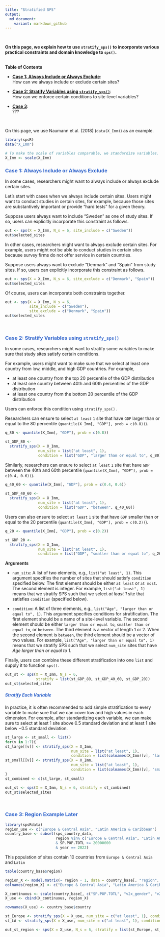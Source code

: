 ```yaml
---
title: "Stratified SPS"
output: 
  md_document:
    variant: markdown_github
---
```


<br>

<p class = "h5">**On this page, we explain how to use `stratify_sps()` to incorporate various practical constraints and domain knowledge to `sps()`.**</p> 

<br>
<div class="card bg-light mb-3">
  <div class="card-header">**Table of Contents**</div>
  <div class="card-body">
  * [**Case 1: Always Include or Always Exclude**](#case1): <br> 
  How can we always include or exclude certain sites? 

  * [**Case 2: Stratify Variables using `stratify_sps()`**](#case2): <br>
  How can we enforce certain conditions to site-level variables? 

  * [**Case 3**](#case3): <br>
  ???
  
  </div>
</div>

<br>

On this page, we use Naumann et al. (2018) (`data(X_Imm)`) as an example.

```r
library(spsR)
data("X_Imm")

# To make the scale of variables comparable, we standardize variables. 
X_Imm <- scale(X_Imm) 
```


### <span style="color:#3366CC">**Case 1: Always Include or Always Exclude**</span> {#case1}
<p class="lh-lg">
</p>

In some cases, researchers might want to always include or always exclude certain sites. 

Let's start with cases when we always include certain sites. Users might want to conduct studies in certain sites, for example, because those sites are substantively important or provide "hard tests" for a given theory. 

Suppose users always want to include "Sweden" as one of study sites. If so, users can explicitly incorporate this constraint as follows. 

```r
out <- sps(X = X_Imm, N_s = 6, site_include = c("Sweden"))
out$selected_sites
```

In other cases, researchers might want to always exclude certain sites. For example, users might not be able to conduct studies in certain sites because survey firms do not offer service in certain countries. 

Suppose users always want to exclude "Denmark" and "Spain" from study sites. If so, users can explicitly incorporate this constraint as follows. 

```r
out <- sps(X = X_Imm, N_s = 6, site_exclude = c("Denmark", "Spain"))
out$selected_sites
```

Of course, users can incorporate both constraints together. 

```r
out <- sps(X = X_Imm, N_s = 6, 
           site_include = c("Sweden"), 
           site_exclude = c("Denmark", "Spain"))
out$selected_sites
```

<br>

### <span style="color:#3366CC">**Case 2: Stratify Variables using `stratify_sps()`**</span> {#case2}
<p class="lh-lg">
</p>

In some cases, researchers might want to stratify some variables to make sure that study sites satisfy certain conditions. 

For example, users might want to make sure that we select at least one country from low, middle, and high GDP countries. For example, 

* at least one country from the top 20 percentile of the GDP distribution
* at least one country between 40th and 60th percentiles of the GDP distribution 
* at least one country from the bottom 20 percentile of the GDP distribution

Users can enforce this condition using `stratify_sps().` 

Researchers can ensure to select `at least` `1` site that have `GDP` larger than or equal to the 80 percentile (`quantile(X_Imm[, "GDP"], prob = c(0.8))`).  

```r
q_80 <- quantile(X_Imm[, "GDP"], prob = c(0.8))

st_GDP_80 <- 
  stratify_sps(X = X_Imm, 
               num_site = list("at least", 1), 
               condition = list("GDP", "larger than or equal to", q_80))
```

Similarly, researchers can ensure to select `at least` `1` site that have `GDP` between the 40th and 60th percentile (`quantile(X_Imm[, "GDP"], prob = c(0.4, 0.6))`). 

```r
q_40_60 <- quantile(X_Imm[, "GDP"], prob = c(0.4, 0.6))
         
st_GDP_40_60 <- 
  stratify_sps(X = X_Imm, 
               num_site = list("at least", 1), 
               condition = list("GDP", "between", q_40_60))
```

Users can also ensure to select `at least` `1` site that have `GDP` smaller than or equal to the 20 percentile (`quantile(X_Imm[, "GDP"], prob = c(0.2))`).  

```r
q_20 <- quantile(X_Imm[, "GDP"], prob = c(0.2))

st_GDP_20 <-  
  stratify_sps(X = X_Imm, 
               num_site = list("at least", 1), 
               condition = list("GDP", "smaller than or equal to", q_20))
```

**Arguments**

* `num_site`: A list of two elements, e.g., `list("at least", 1)`. This argument specifies the number of sites that should satisfy `condition` specified below. The first element should be either `at least` or `at most`. The second element is integer. For example, `list("at least", 1)` means that we stratify SPS such that we select *at least 1* site that satisfies `condition` (specified below).

* `condition`: A list of three elements, e.g., `list("Age", "larger than or equal to", 1)`. This argument specifies conditions for stratification. The first element should be a name of a site-level variable. The second element should be either `larger than or equal to`, `smaller than or equal to`, or `between`. The third element is a vector of length 1 or 2. When the second element is `between`, the third element should be a vector of two values. For example, `list("Age", "larger than or equal to", 1)` means that we stratify SPS such that we select `num_site` sites that have *Age larger than or equal to 1*.

Finally, users can combine these different stratification into one `list` and supply it to function `sps()`. 

```r
out_st <- sps(X = X_Imm, N_s = 6, 
              stratify = list(st_GDP_80, st_GDP_40_60, st_GDP_20))
out_st$selected_sites
```

##### <span style="color:#3366CC">Stratify Each Variable</span> 

In practice, it is often recommended to add simple stratification to every variable to make sure that we can cover low and high values in each dimension. For example, after standardizing each variable, we can make sure to select at least 1 site above 0.5 standard deviation and at least 1 site below −0.5 standard deviation.

```r
st_large <- st_small <- list()
for(v in 1:7){
st_large[[v]] <- stratify_sps(X = X_Imm, 
                              num_site = list("at least", 1), 
                              condition = list(colnames(X_Imm)[v], "larger than or equal to", 0.5))
st_small[[v]] <- stratify_sps(X = X_Imm, 
                              num_site = list("at least", 1), 
                              condition = list(colnames(X_Imm)[v], "smaller than or equal to", -0.5))
}
st_combined <- c(st_large, st_small)
```

```r
out_st <- sps(X = X_Imm, N_s = 6, stratify = st_combined)
out_st$selected_sites
```

<br>

### <span style="color:#3366CC">**Case 3: Region Example Later**</span>  {#case3}
<p class="lh-lg">
</p>

```r
library(spsRdata)
region_use <- c("Europe & Central Asia", "Latin America & Caribbean")
country_base <- subset(sps_country_data, 
                       region %in% c("Europe & Central Asia", "Latin America & Caribbean") 
                       & SP.POP.TOTL >= 20000000 
                       & year == 2022)
```

This population of sites contain 10 countries from `Europe & Central Asia` and `Latin`
```r
table(country_base$region)
```

```r
region_X <- model.matrix(~ region - 1, data = country_base[, "region", drop = FALSE])
colnames(region_X) <- c("Europe & Central Asia", "Latin America & Caribbean")
```

```r
X_continuous <- scale(country_base[, c("SP.POP.TOTL", "v2x_gender", "v2x_libdem")])  # Standardize Continuous variables 
X_use <- cbind(X_continuous, region_X) 
```

```r
rownames(X_use) <- country_base$country
```

```r
st_Europe <- stratify_sps(X = X_use, num_site = c("at least", 1), condition = c("Europe & Central Asia", "larger than or equal to", 1))
st_LA <- stratify_sps(X = X_use, num_site = c("at least", 1), condition = c("Latin America & Caribbean", "larger than or equal to", 1))
```

```r
out_st_region <- sps(X = X_use, N_s = 6, stratify = list(st_Europe, st_LA))
```



